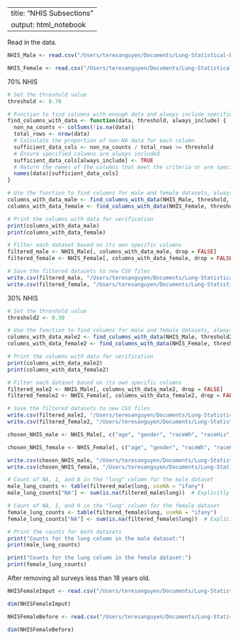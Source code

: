 
---
title: "NHIS Subsections"
output: html_notebook
---

Read in the data.

```r

NHIS_Male <- read.csv("/Users/teresanguyen/Documents/Lung-Statistical-Biopsy/Data Files/male_NHISdata.csv")

NHIS_Female <- read.csv("/Users/teresanguyen/Documents/Lung-Statistical-Biopsy/Data Files/female_NHISdata.csv")


```

70% NHIS 

```r

# Set the threshold value
threshold <- 0.70

# Function to find columns with enough data and always include specified columns
find_columns_with_data <- function(data, threshold, always_include) {
  non_na_counts <- colSums(!is.na(data))
  total_rows <- nrow(data)
  # Calculate the proportion of non-NA data for each column
  sufficient_data_cols <- non_na_counts / total_rows >= threshold
  # Ensure specified columns are always included
  sufficient_data_cols[always_include] <- TRUE
  # Return the names of the columns that meet the criteria or are specified to always include
  names(data)[sufficient_data_cols]
}

# Use the function to find columns for male and female datasets, always including "lung"
columns_with_data_male <- find_columns_with_data(NHIS_Male, threshold, "lung")
columns_with_data_female <- find_columns_with_data(NHIS_Female, threshold, "lung")

# Print the columns with data for verification
print(columns_with_data_male)
print(columns_with_data_female)

# Filter each dataset based on its own specific columns
filtered_male <- NHIS_Male[, columns_with_data_male, drop = FALSE]
filtered_female <- NHIS_Female[, columns_with_data_female, drop = FALSE]

# Save the filtered datasets to new CSV files
write.csv(filtered_male, "/Users/teresanguyen/Documents/Lung-Statistical-Biopsy/Data Files/male_filtered_70_NHIS.csv", row.names = FALSE)
write.csv(filtered_female, "/Users/teresanguyen/Documents/Lung-Statistical-Biopsy/Data Files/female_filtered_70_NHIS.csv", row.names = FALSE)


```

30% NHIS 

```r

# Set the threshold value
threshold2 <- 0.30

# Use the function to find columns for male and female datasets, always including "lung"
columns_with_data_male2 <- find_columns_with_data(NHIS_Male, threshold2, "lung")
columns_with_data_female2 <- find_columns_with_data(NHIS_Female, threshold2, "lung")

# Print the columns with data for verification
print(columns_with_data_male2)
print(columns_with_data_female2)

# Filter each dataset based on its own specific columns
filtered_male2 <- NHIS_Male[, columns_with_data_male2, drop = FALSE]
filtered_female2 <- NHIS_Female[, columns_with_data_female2, drop = FALSE]

# Save the filtered datasets to new CSV files
write.csv(filtered_male2, "/Users/teresanguyen/Documents/Lung-Statistical-Biopsy/Data Files/male_filtered_30_NHIS.csv", row.names = FALSE)
write.csv(filtered_female2, "/Users/teresanguyen/Documents/Lung-Statistical-Biopsy/Data Files/female_filtered_30_NHIS.csv", row.names = FALSE)

```

```r

chosen_NHIS_male <- NHIS_Male[, c("age", "gender", "raceWh", "raceHis", "raceAs", "raceAI", "raceMis", "edlt8", "ed8t11", "ed12", "edphs", "edscol", "edcol", "edpcol", "marmar", "marwid", "mardiv", "marsep", "marnvm", "occwrk", "occune", "occret", "occoth", "bmi_curr", "arthrit_f", "bronchit_f", "diabetes_f", "emphys_f", "hearta_f", "hyperten_f", "liver_comorbidity", "stroke_f", "smoked_f", "cig_stat", "ibup", "lung_fh_age", "lung_fh_cnt", "trial_ph_any", "lung"), drop = FALSE]

chosen_NHIS_female <- NHIS_Female[, c("age", "gender", "raceWh", "raceHis", "raceAs", "raceAI", "raceMis", "edlt8", "ed8t11", "ed12", "edphs", "edscol", "edcol", "edpcol", "marmar", "marwid", "mardiv", "marsep", "marnvm", "occwrk", "occune", "occret", "occoth", "bmi_curr", "arthrit_f", "bronchit_f", "diabetes_f", "emphys_f", "hearta_f", "hyperten_f", "liver_comorbidity", "stroke_f", "smoked_f", "cig_stat", "ibup", "lung_fh_age", "lung_fh_cnt", "trial_ph_any", "lung"), drop = FALSE]

write.csv(chosen_NHIS_male, "/Users/teresanguyen/Documents/Lung-Statistical-Biopsy/Data Files/male_filtered_chosen_NHIS.csv", row.names = FALSE)
write.csv(chosen_NHIS_female, "/Users/teresanguyen/Documents/Lung-Statistical-Biopsy/Data Files/female_filtered_chosen_NHIS.csv", row.names = FALSE)

```


```r

# Count of NA, 1, and 0 in the "lung" column for the male dataset
male_lung_counts <- table(filtered_male$lung, useNA = "ifany")
male_lung_counts["NA"] <- sum(is.na(filtered_male$lung))  # Explicitly count NAs

# Count of NA, 1, and 0 in the "lung" column for the female dataset
female_lung_counts <- table(filtered_female$lung, useNA = "ifany")
female_lung_counts["NA"] <- sum(is.na(filtered_female$lung))  # Explicitly count NAs

# Print the counts for both datasets
print("Counts for the lung column in the male dataset:")
print(male_lung_counts)

print("Counts for the lung column in the female dataset:")
print(female_lung_counts)


```


After removing all surveys less than 18 years old.

```r

NHISFemaleImput <- read.csv("/Users/teresanguyen/Documents/Lung-Statistical-Biopsy/Data Files/female_filtered_70_NHIS_imputed.csv")

dim(NHISFemaleImput)

NHISFemaleBefore <- read.csv("/Users/teresanguyen/Documents/Lung-Statistical-Biopsy/Data Files/female_filtered_70_NHIS.csv")

dim(NHISFemaleBefore)

```
